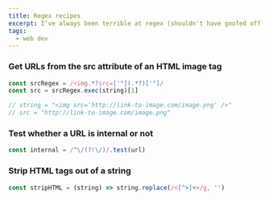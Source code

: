 ```yaml
---
title: Regex recipes
excerpt: I’ve always been terrible at regex (shouldn't have goofed off so much in Formal Languages). Here are some common snippets that come in handy.
tags:
  - web dev
---
```


<Bookmark url='https://verbalregex.com' />

### Get URLs from the src attribute of an HTML image tag

```js
const srcRegex = /<img.*?src=['"](.*?)['"]/
const src = srcRegex.exec(string)[1]

// string = "<img src='http://link-to-image.com/image.png' />"
// src = "http://link-to-image.com/image.png"
```

### Test whether a URL is internal or not

```js
const internal = /^\/(?!\/)/.test(url)
```

### Strip HTML tags out of a string

```js
const stripHTML = (string) => string.replace(/<[^>]+>/g, '')
```
